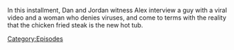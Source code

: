 {{DEFAULTSORT:
    #_EPISODE_0869:November 8, 2023
}}{{Episode
    | title           = November 8, 2023
    | caption         = Listen to this episode on [https://knowledgefight.libsyn.com/869-november-8-2023 Libsyn] [None Spotify]
    | episodeNumber   = 869
    | length          = 01:27:34
    | airDate         = November 10, 2023
    | coverageDate    = November 8, 2023
    | previousEpisode = [[868: March 22, 2004]]
}}

{{Stub}}

In this installment, Dan and Jordan witness Alex interview a guy with a viral video and a woman who denies viruses, and come to terms with the reality that the chicken fried steak is the new hot tub.

[[Category:Episodes]]
